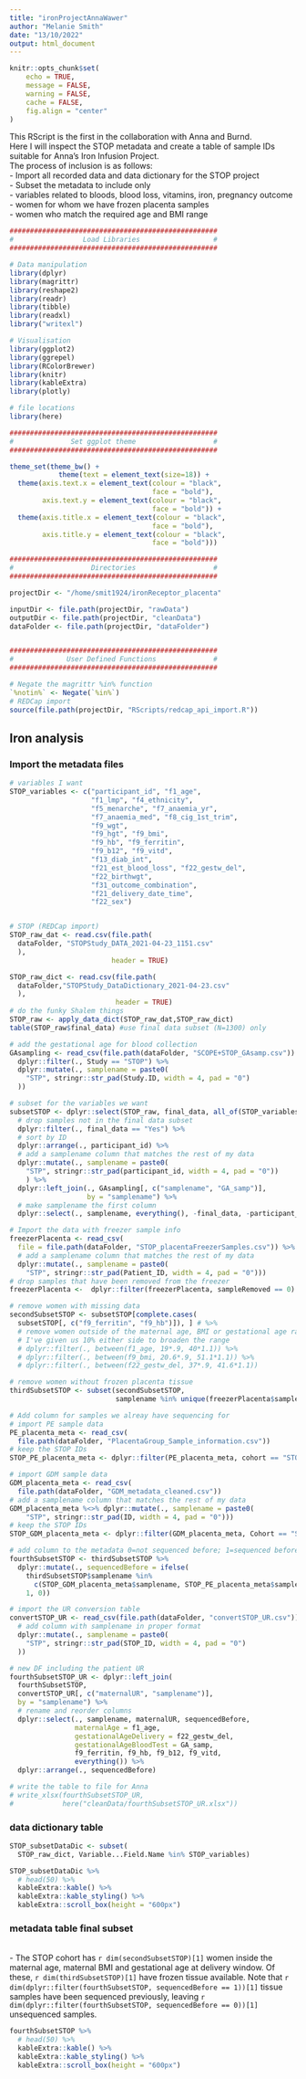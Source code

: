 ```yaml
---
title: "ironProjectAnnaWawer"
author: "Melanie Smith"
date: "13/10/2022"
output: html_document
---
```


```r
knitr::opts_chunk$set(
    echo = TRUE,
    message = FALSE,
    warning = FALSE,
    cache = FALSE,
    fig.align = "center"
)
```

This RScript is the first in the collaboration with Anna and Burnd.  
Here I will inspect the STOP metadata and create a table of sample IDs suitable for Anna's Iron Infusion Project.  
The process of inclusion is as follows:  
  - Import all recorded data and data dictionary for the STOP project  
  - Subset the metadata to include only  
    - variables related to bloods, blood loss, vitamins, iron, pregnancy outcome  
    - women for whom we have frozen placenta samples  
    - women who match the required age and BMI range  

```r

###################################################
#                 Load Libraries                  #
###################################################

# Data manipulation
library(dplyr)
library(magrittr)
library(reshape2)
library(readr)
library(tibble)
library(readxl)
library("writexl")

# Visualisation
library(ggplot2)
library(ggrepel)
library(RColorBrewer)
library(knitr)
library(kableExtra)
library(plotly)

# file locations
library(here)

###################################################
#              Set ggplot theme                   #
###################################################

theme_set(theme_bw() +
            theme(text = element_text(size=18)) +
  theme(axis.text.x = element_text(colour = "black",
                                   face = "bold"),
        axis.text.y = element_text(colour = "black",
                                   face = "bold")) +
  theme(axis.title.x = element_text(colour = "black",
                                   face = "bold"),
        axis.title.y = element_text(colour = "black",
                                   face = "bold")))

###################################################
#                   Directories                   #
###################################################

projectDir <- "/home/smit1924/ironReceptor_placenta"

inputDir <- file.path(projectDir, "rawData")
outputDir <- file.path(projectDir, "cleanData")
dataFolder <- file.path(projectDir, "dataFolder")


###################################################
#             User Defined Functions              #
###################################################

# Negate the magrittr %in% function
`%notin%` <- Negate(`%in%`)
# REDCap import
source(file.path(projectDir, "RScripts/redcap_api_import.R"))
```

## Iron analysis {.tabset}
### Import the metadata files

```r

# variables I want
STOP_variables <- c("participant_id", "f1_age",
                    "f1_lmp", "f4_ethnicity",
                    "f5_menarche", "f7_anaemia_yr", 
                    "f7_anaemia_med", "f8_cig_1st_trim",
                    "f9_wgt",
                    "f9_hgt", "f9_bmi", 
                    "f9_hb", "f9_ferritin",
                    "f9_b12", "f9_vitd",
                    "f13_diab_int",
                    "f21_est_blood_loss", "f22_gestw_del",
                    "f22_birthwgt",
                    "f31_outcome_combination",
                    "f21_delivery_date_time",
                    "f22_sex")


# STOP (REDCap import)
STOP_raw_dat <- read.csv(file.path(
  dataFolder, "STOPStudy_DATA_2021-04-23_1151.csv"
  ),
                         header = TRUE)

STOP_raw_dict <- read.csv(file.path(
  dataFolder,"STOPStudy_DataDictionary_2021-04-23.csv"
  ),
                          header = TRUE)
# do the funky Shalem things
STOP_raw <- apply_data_dict(STOP_raw_dat,STOP_raw_dict)
table(STOP_raw$final_data) #use final data subset (N=1300) only

# add the gestational age for blood collection
GAsampling <- read_csv(file.path(dataFolder, "SCOPE+STOP_GAsamp.csv")) %>% 
  dplyr::filter(., Study == "STOP") %>% 
  dplyr::mutate(., samplename = paste0(
    "STP", stringr::str_pad(Study.ID, width = 4, pad = "0")
  ))

# subset for the variables we want
subsetSTOP <- dplyr::select(STOP_raw, final_data, all_of(STOP_variables)) %>%
  # drop samples not in the final data subset
  dplyr::filter(., final_data == "Yes") %>% 
  # sort by ID
  dplyr::arrange(., participant_id) %>% 
  # add a samplename column that matches the rest of my data
  dplyr::mutate(., samplename = paste0(
    "STP", stringr::str_pad(participant_id, width = 4, pad = "0"))
    ) %>%
  dplyr::left_join(., GAsampling[, c("samplename", "GA_samp")],
                   by = "samplename") %>% 
  # make samplename the first column
  dplyr::select(., samplename, everything(), -final_data, -participant_id)

# Import the data with freezer sample info
freezerPlacenta <- read_csv(
  file = file.path(dataFolder, "STOP_placentaFreezerSamples.csv")) %>% 
  # add a samplename column that matches the rest of my data
  dplyr::mutate(., samplename = paste0(
    "STP", stringr::str_pad(Patient_ID, width = 4, pad = "0")))
# drop samples that have been removed from the freezer
freezerPlacenta <-  dplyr::filter(freezerPlacenta, sampleRemoved == 0)

# remove women with missing data
secondSubsetSTOP <- subsetSTOP[complete.cases(
  subsetSTOP[, c("f9_ferritin", "f9_hb")]), ] # %>% 
  # remove women outside of the maternal age, BMI or gestational age range
  # I've given us 10% either side to broaden the range
  # dplyr::filter(., between(f1_age, 19*.9, 40*1.1)) %>% 
  # dplyr::filter(., between(f9_bmi, 20.6*.9, 51.1*1.1)) %>% 
  # dplyr::filter(., between(f22_gestw_del, 37*.9, 41.6*1.1))

# remove women without frozen placenta tissue
thirdSubsetSTOP <- subset(secondSubsetSTOP,
                          samplename %in% unique(freezerPlacenta$samplename))

# Add column for samples we alreay have sequencing for
# import PE sample data
PE_placenta_meta <- read_csv(
  file.path(dataFolder, "PlacentaGroup_Sample_information.csv")) 
# keep the STOP IDs
STOP_PE_placenta_meta <- dplyr::filter(PE_placenta_meta, cohort == "STOP")

# import GDM sample data
GDM_placenta_meta <- read_csv(
  file.path(dataFolder, "GDM_metadata_cleaned.csv")) 
# add a samplename column that matches the rest of my data
GDM_placenta_meta %<>% dplyr::mutate(., samplename = paste0(
    "STP", stringr::str_pad(ID, width = 4, pad = "0")))
# keep the STOP IDs
STOP_GDM_placenta_meta <- dplyr::filter(GDM_placenta_meta, Cohort == "STOP")

# add column to the metadata 0=not sequenced before; 1=sequenced before
fourthSubsetSTOP <- thirdSubsetSTOP %>%
  dplyr::mutate(., sequencedBefore = ifelse(
    thirdSubsetSTOP$samplename %in% 
      c(STOP_GDM_placenta_meta$samplename, STOP_PE_placenta_meta$samplename),
    1, 0))

# import the UR conversion table
convertSTOP_UR <- read_csv(file.path(dataFolder, "convertSTOP_UR.csv")) %>% 
  # add column with samplename in proper format
  dplyr::mutate(., samplename = paste0(
    "STP", stringr::str_pad(STOP_ID, width = 4, pad = "0")
  ))

# new DF including the patient UR
fourthSubsetSTOP_UR <- dplyr::left_join(
  fourthSubsetSTOP,
  convertSTOP_UR[, c("maternalUR", "samplename")],
  by = "samplename") %>% 
  # rename and reorder columns
  dplyr::select(., samplename, maternalUR, sequencedBefore,
                maternalAge = f1_age, 
                gestationalAgeDelivery = f22_gestw_del,
                gestationalAgeBloodTest = GA_samp, 
                f9_ferritin, f9_hb, f9_b12, f9_vitd,
                everything()) %>% 
  dplyr::arrange(., sequencedBefore)

# write the table to file for Anna
# write_xlsx(fourthSubsetSTOP_UR,
#            here("cleanData/fourthSubsetSTOP_UR.xlsx"))


```

### data dictionary table

```r

STOP_subsetDataDic <- subset(
  STOP_raw_dict, Variable...Field.Name %in% STOP_variables)

STOP_subsetDataDic %>%
  # head(50) %>%
  kableExtra::kable() %>%
  kableExtra::kable_styling() %>%
  kableExtra::scroll_box(height = "600px")

```

### metadata table final subset

<br/>
- The STOP cohort has `r dim(secondSubsetSTOP)[1]` women inside the maternal age, maternal BMI and gestational age at delivery window. Of these, `r dim(thirdSubsetSTOP)[1]` have frozen tissue available. Note that `r dim(dplyr::filter(fourthSubsetSTOP, sequencedBefore == 1))[1]` tissue samples have been sequenced previously, leaving `r dim(dplyr::filter(fourthSubsetSTOP, sequencedBefore == 0))[1]` unsequenced samples.
<br/>

```r

fourthSubsetSTOP %>%
  # head(50) %>%
  kableExtra::kable() %>%
  kableExtra::kable_styling() %>%
  kableExtra::scroll_box(height = "600px")

```